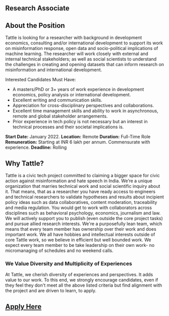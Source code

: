 ## Research Associate


## About the Position
Tattle is looking for a researcher with background in development economics, consulting and/or international development to
support its work on misinformation response, open data and socio-political implications of machine learning. The researcher will work closely with external and internal technical stakeholders; as well as social scientists to understand the challenges in creating and opening datasets that can inform research on misinformation and international development.    

Interested Candidates Must Have:

- A masters/PhD or 3+ years of work experience in development economics, policy analysis or international development. 
- Excellent writing and communication skills.
- Appreciation for cross-disciplinary perspectives and collaborations.
- Excellent time management skills and ability to work in asynchronous, remote and global stakeholder arrangements.
- Prior experience in tech policy is not necessary but an interest in technical processes and their societal implications is.   


**Start Date:** January 2022.
**Location:** Remote
**Duration:** Full-Time Role 
**Remuneration:** Starting at INR 6 lakh per annum. Commensurate with experience.
**Deadline:** Rolling 

## Why Tattle?
Tattle is a civic tech project committed to claiming a bigger space for civic action against misinformation and hate speech in India. We’re a unique organization that marries technical work and social scientific inquiry about it. That means, that as a researcher you have ready access to engineers and technical researchers to validate hypotheses and results about incipient policy ideas such as data collaboratives, content moderation, traceability and media regulation. You would get to work with collaborators across disciplines such as behavioral psychology, economics, journalism and law. We will actively support you to publish (even outside the core project tasks) and pursue allied research interests. 
We're a purposefully lean team, which means that every team member has ownership over their work and does important work. We all have hobbies and intellectual interests outside of core Tattle work, so we believe in efficient but well bounded work. We expect every team member to be take leadership on their own work- no micromanaging of schedules and no weekend calls.

### We Value Diversity and Multiplicity of Experiences
At Tattle, we cherish diversity of experiences and perspectives. It adds value to our work. To this end, we strongly encourage candidates, even if they feel they don't meet all the above listed criteria but find alignment with the project and are driven to learn, to apply.


## [Apply Here](https://docs.google.com/forms/d/e/1FAIpQLSf9kH9vWZoscBzxMITtxbTlmUJlogj9HejsZXUjs_H1dzssuQ/viewform?usp=sf_link)
